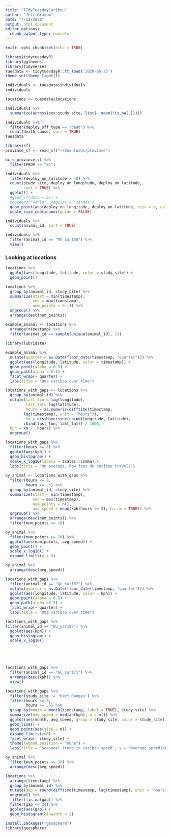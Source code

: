 ```yaml
---
title: "TIdyTuesdayCaribou"
author: "Jeff Grayum"
date: "7/11/2020"
output: html_document
editor_options: 
  chunk_output_type: console
---
```


```r
knitr::opts_chunk$set(echo = TRUE)
```

```r
library(tidytuesdayR)
library(ggthemes)
library(tidyverse)
tuesdata <- tidytuesdayR::tt_load('2020-06-23')
theme_set(theme_light())
```

```r
individuals <- tuesdata$individuals
individuals

locations <- tuesdata$locations
```

```r
individuals %>%
  summarize(across(sex:study_site, list(~ mean(!is.na(.)))))

individuals %>%
  filter(deploy_off_type == "dead") %>%
  count(death_cause, sort = TRUE)
tuesdata
```

```r
library(sf)
province_sf <- read_sf("~/Downloads/province")

bc <-province_sf %>%
  filter(PROV == "BC")
```

```r
individuals %>%
  filter(deploy_on_latitude > 40) %>%
  count(study_site, deploy_on_longitude, deploy_on_latitude,
        sort = TRUE) %>%
  ggplot() +
  #geom_sf(data = bc) +
  #borders("world", regions = "canada")
  geom_point(aes(deploy_on_longitude, deploy_on_latitude, size = n, color = study_site)) + 
  scale_size_continuous(guide = FALSE) 
```

```r
individuals %>%
  count(animal_id, sort = TRUE)

individuals %>%
  filter(animal_id == "MO_car150") %>%
  view()

```

### Looking at locations
```r
locations %>%
  ggplot(aes(longitude, latitude, color = study_site)) +
  geom_point()
```


```r
locations %>%
  group_by(animal_id, study_site) %>%
  summarize(start = min(timestamp),
            end = max(timestamp),
            num_points = n ()) %>%
  ungroup() %>%
  arrange(desc(num_points))
```

```r
example_animal <- locations %>%
  arrange(timestamp) %>%
  filter(animal_id == sample(unique(animal_id), 1)) 
 
library(lubridate)

example_animal %>%
  mutate(quarter = as.Date(floor_date(timestamp, "quarter"))) %>%
  ggplot(aes(longitude, latitude, color = timestamp)) +
  geom_point(alpha = 0.5) +
  geom_path(alpha = 0.5) +
  facet_wrap(~ quarter) +
  labs(title = "One caribou over time")
```

```r

locations_with_gaps <- locations %>%
  group_by(animal_id) %>%
  mutate(last_lon = lag(longitude), 
         last_lat= lag(latitude), 
         hours = as.numeric(difftime(timestamp, 
        lag(timestamp), unit = "hours")),
         km = distHaversine(cbind(longitude, latitude),
        cbind(last_lon, last_lat)) / 1000,
  kph = km /  hours) %>%
  ungroup()

locations_with_gaps %>%
  filter(hours <= 8) %>%
  ggplot(aes(kph)) +
  geom_histogram() +
  scale_x_log10(labels = scales::comma) +
  labs(title = "On average, how fast do caribou travel?")
  
by_animal <- locations_with_gaps %>%
  filter(hours <= 8,
         hours >= .5) %>%
  group_by(animal_id, study_site) %>%
  summarize(start = min(timestamp),
            end = max(timestamp),
            num_points = n(),
            avg_speed = mean(kph[hours <= 8], na.rm = TRUE)) %>%
  ungroup() %>%
  arrange(desc(num_points)) %>%
  filter(num_points >= 10)
```

```r
by_animal %>%
  filter(num_points >= 10) %>%
  ggplot(aes(num_points, avg_speed)) +
  geom_point() +
  scale_x_log10() +
  expand_limits(y = 0)

by_animal %>%
  arrange(desc(avg_speed))

locations_with_gaps %>%
  filter(animal_id == "QU_car107") %>%
  mutate(quarter = as.Date(floor_date(timestamp, "quarter"))) %>%
  ggplot(aes(longitude, latitude, color = kph)) +
  geom_point(alpha = 0.5) +
  geom_path(alpha =0.5) +
  facet_wrap(~ quarter) +
  labs(title = "One caribou over time")

locations_with_gaps %>%
filter(animal_id == "QU_car107") %>%
  ggplot(aes(kph)) +
  geom_histogram() +
  scale_x_log10()





locations_with_gaps %>%
  filter(animal_id == "SC_car171") %>%
  arrange(desc(kph)) %>%
  view()

```

```r
locations_with_gaps %>%
  filter(study_site != "Hart Ranges") %>%
  filter(hours <= 8,
         hours >= .5) %>%
  group_by(month = month(timestamp, label = TRUE), study_site) %>%
  summarize(avg_speed = median(kph), n = n()) %>%
  ggplot(aes(month, avg_speed, group = study_site, color = study_site)) +
  geom_line() +
  geom_point(aes(size = n)) +
  expand_limits(y=0) +
  facet_wrap(~ study_site) +
  theme(legend.position = "none") +
  labs(title = "Seasonal trend in caribou speed", y = "Average speed(kph)")
```


```r
by_animal %>%
  filter(num_points >= 10) %>%
  arrange(desc(avg_speed))
```


```r
locations %>%
  arrange(timestamp) %>%
  group_by(animal_id) %>%
  mutate(gap = round(difftime(timestamp, lag(timestamp), unit = "hours"))) %>%
  ungroup() %>%
  filter(!is.na(gap)) %>%
  filter(gap <= 24) %>%
  ggplot(aes(gap)) + 
  geom_histogram(binwidth = 2)

install.packages("geosphere")
library(geosphere)


  
```

